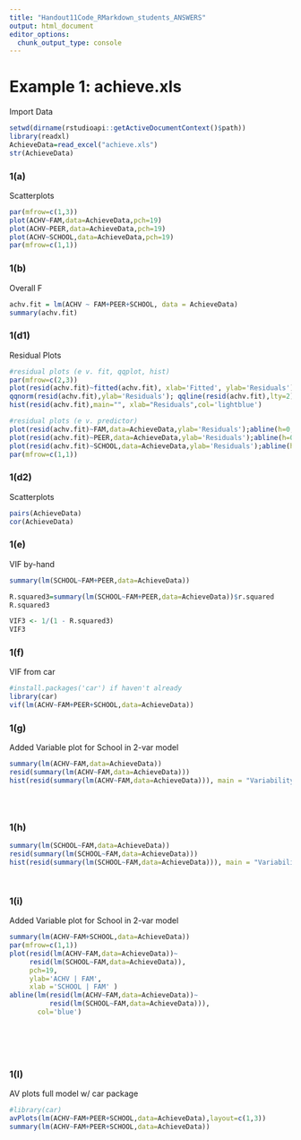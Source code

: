 ```yaml
---
title: "Handout11Code_RMarkdown_students_ANSWERS"
output: html_document
editor_options: 
  chunk_output_type: console
---
```


# Example 1: achieve.xls

Import Data

```r
setwd(dirname(rstudioapi::getActiveDocumentContext()$path))
library(readxl)  
AchieveData=read_excel("achieve.xls")
str(AchieveData)
```

### 1(a)

Scatterplots

```r
par(mfrow=c(1,3))
plot(ACHV~FAM,data=AchieveData,pch=19)
plot(ACHV~PEER,data=AchieveData,pch=19)
plot(ACHV~SCHOOL,data=AchieveData,pch=19)
par(mfrow=c(1,1))

```

### 1(b)

Overall F

```r
achv.fit = lm(ACHV ~ FAM+PEER+SCHOOL, data = AchieveData)
summary(achv.fit)


```

### 1(d1)

Residual Plots

```r
#residual plots (e v. fit, qqplot, hist)
par(mfrow=c(2,3))
plot(resid(achv.fit)~fitted(achv.fit), xlab='Fitted', ylab='Residuals');abline(h=0,lty=2)
qqnorm(resid(achv.fit),ylab='Residuals'); qqline(resid(achv.fit),lty=2)
hist(resid(achv.fit),main="", xlab="Residuals",col='lightblue')

#residual plots (e v. predictor)
plot(resid(achv.fit)~FAM,data=AchieveData,ylab='Residuals');abline(h=0,lty=2)
plot(resid(achv.fit)~PEER,data=AchieveData,ylab='Residuals');abline(h=0,lty=2)
plot(resid(achv.fit)~SCHOOL,data=AchieveData,ylab='Residuals');abline(h=0,lty=2)
par(mfrow=c(1,1))

```

### 1(d2)

Scatterplots

```r
pairs(AchieveData)
cor(AchieveData)

```

### 1(e)

VIF by-hand

```r
summary(lm(SCHOOL~FAM+PEER,data=AchieveData))

R.squared3=summary(lm(SCHOOL~FAM+PEER,data=AchieveData))$r.squared
R.squared3

VIF3 <- 1/(1 - R.squared3)
VIF3


```

### 1(f)

VIF from car

```r
#install.packages('car') if haven't already
library(car)
vif(lm(ACHV~FAM+PEER+SCHOOL,data=AchieveData))

```

### 1(g)

Added Variable plot for School in 2-var model

```r
summary(lm(ACHV~FAM,data=AchieveData))
resid(summary(lm(ACHV~FAM,data=AchieveData)))
hist(resid(summary(lm(ACHV~FAM,data=AchieveData))), main = "Variability of ACHV not explained by FAM", xlab = "ACHV residual")





```

### 1(h)

```r
summary(lm(SCHOOL~FAM,data=AchieveData))
resid(summary(lm(SCHOOL~FAM,data=AchieveData)))
hist(resid(summary(lm(SCHOOL~FAM,data=AchieveData))), main = "Variability of SCHOOL not explained by FAM", xlab = "SCHOOL residual")




```

### 1(i)

Added Variable plot for School in 2-var model

```r
summary(lm(ACHV~FAM+SCHOOL,data=AchieveData))
par(mfrow=c(1,1))
plot(resid(lm(ACHV~FAM,data=AchieveData))~
     resid(lm(SCHOOL~FAM,data=AchieveData)),
     pch=19,
     ylab='ACHV | FAM', 
     xlab ='SCHOOL | FAM' )
abline(lm(resid(lm(ACHV~FAM,data=AchieveData))~
          resid(lm(SCHOOL~FAM,data=AchieveData))),
       col='blue')







```

### 1(l)

AV plots full model w/ car package

```r
#library(car)
avPlots(lm(ACHV~FAM+PEER+SCHOOL,data=AchieveData),layout=c(1,3))
summary(lm(ACHV~FAM+PEER+SCHOOL,data=AchieveData))

```
